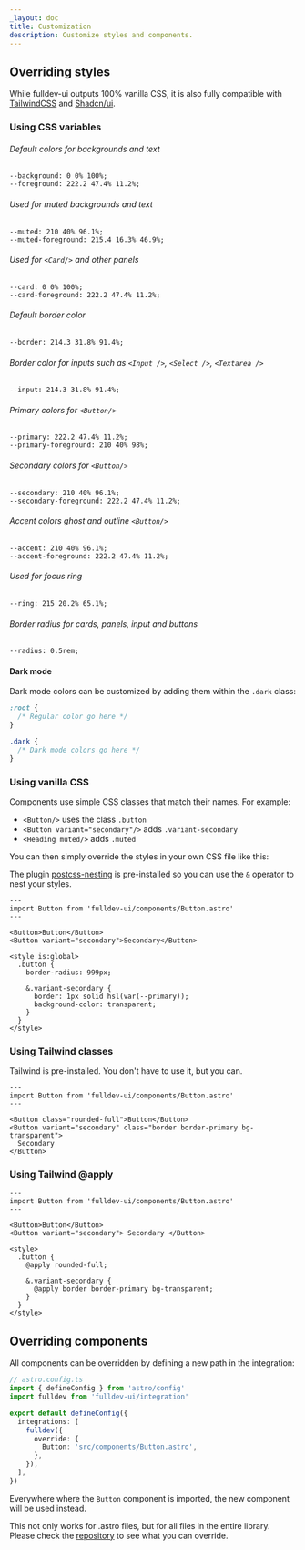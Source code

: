 ```yaml
---
_layout: doc
title: Customization
description: Customize styles and components.
---
```


## Overriding styles

While fulldev-ui outputs 100% vanilla CSS, it is also fully compatible with [TailwindCSS](https://tailwindcss.com/) and [Shadcn/ui](https://ui.shadcn.com/).

### Using CSS variables

###### Default colors for backgrounds and text

```
--background: 0 0% 100%;
--foreground: 222.2 47.4% 11.2%;
```

###### Used for muted backgrounds and text

```
--muted: 210 40% 96.1%;
--muted-foreground: 215.4 16.3% 46.9%;
```

###### Used for `<Card/>` and other panels

```
--card: 0 0% 100%;
--card-foreground: 222.2 47.4% 11.2%;
```

###### Default border color

```
--border: 214.3 31.8% 91.4%;
```

###### Border color for inputs such as `<Input />`, `<Select />`, `<Textarea />`

```
--input: 214.3 31.8% 91.4%;
```

###### Primary colors for `<Button/>`

```
--primary: 222.2 47.4% 11.2%;
--primary-foreground: 210 40% 98%;
```

###### Secondary colors for `<Button/>`

```
--secondary: 210 40% 96.1%;
--secondary-foreground: 222.2 47.4% 11.2%;
```

###### Accent colors ghost and outline `<Button/>`

```
--accent: 210 40% 96.1%;
--accent-foreground: 222.2 47.4% 11.2%;
```

###### Used for focus ring

```
--ring: 215 20.2% 65.1%;
```

###### Border radius for cards, panels, input and buttons

```
--radius: 0.5rem;
```

#### Dark mode

Dark mode colors can be customized by adding them within the `.dark` class:

```css
:root {
  /* Regular color go here */
}

.dark {
  /* Dark mode colors go here */
}
```

### Using vanilla CSS

Components use simple CSS classes that match their names. For example:

- `<Button/>` uses the class `.button`
- `<Button variant="secondary"/>` adds `.variant-secondary`
- `<Heading muted/>` adds `.muted`

You can then simply override the styles in your own CSS file like this:

The plugin [postcss-nesting](https://github.com/csstools/postcss-plugins/tree/main/plugins/postcss-nesting) is pre-installed so you can use the `&` operator to nest your styles.

```astro live
---
import Button from 'fulldev-ui/components/Button.astro'
---

<Button>Button</Button>
<Button variant="secondary">Secondary</Button>

<style is:global>
  .button {
    border-radius: 999px;

    &.variant-secondary {
      border: 1px solid hsl(var(--primary));
      background-color: transparent;
    }
  }
</style>
```

### Using Tailwind classes

Tailwind is pre-installed. You don't have to use it, but you can.

```astro live
---
import Button from 'fulldev-ui/components/Button.astro'
---

<Button class="rounded-full">Button</Button>
<Button variant="secondary" class="border border-primary bg-transparent">
  Secondary
</Button>
```

### Using Tailwind @apply

```astro live
---
import Button from 'fulldev-ui/components/Button.astro'
---

<Button>Button</Button>
<Button variant="secondary"> Secondary </Button>

<style>
  .button {
    @apply rounded-full;

    &.variant-secondary {
      @apply border border-primary bg-transparent;
    }
  }
</style>
```

## Overriding components

All components can be overridden by defining a new path in the integration:

```ts
// astro.config.ts
import { defineConfig } from 'astro/config'
import fulldev from 'fulldev-ui/integration'

export default defineConfig({
  integrations: [
    fulldev({
      override: {
        Button: 'src/components/Button.astro',
      },
    }),
  ],
})
```

Everywhere where the `Button` component is imported, the new component will be used instead.

This not only works for .astro files, but for all files in the entire library. Please check the [repository](https://github.com/fulldotdev/ui) to see what you can override.
